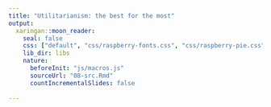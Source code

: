 ```yaml
---
title: "Utilitarianism: the best for the most"
output:
  xaringan::moon_reader:
    seal: false
    css: ["default", "css/raspberry-fonts.css", "css/raspberry-pie.css"]
    lib_dir: libs
    nature:
      beforeInit: "js/macros.js" 
      sourceUrl: "08-src.Rmd"
      countIncrementalSlides: false
    
---
```

